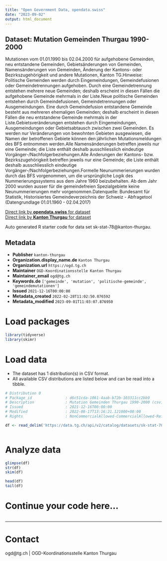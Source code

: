```yaml
---
title: "Open Government Data, opendata.swiss"
date: "2023-09-02"
output: html_document
---
```


## Dataset: Mutation Gemeinden Thurgau 1990-2000

Mutationen vom 01.01.1990 bis 02.04.2000 für aufgehobene Gemeinden, neu entstandene Gemeinden, Gebietsänderungen von Gemeinden, Namensänderungen von Gemeinden, Änderung der Kantons- oder Bezirkszugehörigkeit und andere Mutationen, Kanton TG.Hinweise: Politische Gemeinden werden durch Eingemeindungen, Gemeindefusionen oder Gemeindetrennungen aufgehoben. Durch eine Gemeindetrennung entstehen mehrere neue Gemeinden; deshalb erscheint in diesen Fällen die aufgehobene Gemeinde mehrmals in der Liste.Neue politische Gemeinden entstehen durch Gemeindefusionen, Gemeindetrennungen oder Ausgemeindungen. Eine durch Gemeindefusion entstandene Gemeinde besteht aus mehreren ehemaligen Gemeinden; deshalb erscheint in diesen Fällen die neu entstandene Gemeinde mehrmals in der Liste.Gebietsveränderungen entstehen durch Eingemeindungen, Ausgemeindungen oder Gebietsabtausch zwischen zwei Gemeinden. Es werden nur Veränderungen von bewohnten Gebieten ausgewiesen, die Namen der betroffenen Gebiete können den jährlichen Mutationsmeldungen des BFS entnommen werden.Alle Namensänderungen betreffen jeweils nur eine Gemeinde; die Liste enthält deshalb ausschliesslich eindeutige Vorgänger-/Nachfolgerbeziehungen.Alle Änderungen der Kantons- bzw. Bezirkszugehörigkeit betreffen jeweils nur eine Gemeinde; die Liste enthält deshalb ausschliesslich eindeutige Vorgänger-/Nachfolgerbeziehungen.Formelle Neunummerierungen wurden durch das BFS vorgenommen, um die ursprüngliche Logik des Nummerierungssystems aus dem Jahre 1960 beizubehalten. Ab dem Jahr 2000 wurden ausser für die gemeindefreien Spezialgebiete keine Neunummerierungen mehr vorgenommen.Datenquelle: Bundesamt für Statistik, Historisiertes Gemeindeverzeichnis der Schweiz - Abfragetool (Datengrundlage 01.01.1960 - 02.04.2017)

[Direct link by **opendata.swiss** for dataset](https://opendata.swiss/de/dataset/mutation-gemeinden-thurgau-1990-2000)<br>
[Direct link by **Kanton Thurgau** for dataset](https://data.tg.ch/explore/dataset/sk-stat-78/)

Auto generated R starter code for data set sk-stat-78@kanton-thurgau.

## Metadata

- **Publisher** `kanton-thurgau`
- **Organization.display_name.de** `Kanton Thurgau`
- **Organization.url** `https://ogd.tg.ch`
- **Maintainer** `OGD-Koordinationsstelle Kanton Thurgau`
- **Maintainer_email** `ogd@tg.ch`
- **Keywords.de** `['gemeinde', 'mutation', 'politische-gemeinde', 'gemeindemutationen']`
- **Issued** `2021-12-16T00:00:00`
- **Metadata_created** `2022-02-28T11:02:50.076592`
- **Metadata_modified** `2023-09-01T11:03:07.876950`


# Load packages

```r

library(tidyverse)
library(skimr)

```

# Load data

-   The dataset has 1 distribution(s) in CSV format.
-   All available CSV distributions are listed below and can be read into a tibble.

```r

# Distribution 0
# Package_id               : d6c51cda-1861-4aab-b72b-103311cc2bb9
# Description              : Mutation Gemeinden Thurgau 1990-2000 (csv)
# Issued                   : 2021-12-16T00:00:00
# Modified                 : 2022-08-17T13:16:21.121000+00:00
# Rights                   : NonCommercialAllowed-CommercialAllowed-ReferenceRequired

df <- read_delim('https://data.tg.ch/api/v2/catalog/datasets/sk-stat-78/exports/csv')



```

# Analyze data

```r

glimpse(df)
str(df)
skim(df)

head(df)
tail(df)

```

# Continue your code here...

```r

```

------------------------------------------------------------------------

# Contact

ogd@tg.ch | OGD-Koordinationsstelle Kanton Thurgau
